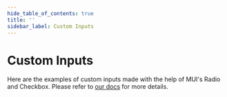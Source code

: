 ```yaml
---
hide_table_of_contents: true
title: ''
sidebar_label: Custom Inputs
---
```




<h1 className='!m-0'>Custom Inputs</h1>

Here are the examples of custom inputs made with the help of MUI's Radio and Checkbox. Please refer to [our docs](/docs/custom-inputs) for more details.

<Grid container spacing={6}>
  <Grid item xs={12} lg={6}>
    <CardSnippet title='Custom Horizontal Radios' code={SourceCodeCustomHorizontalRadio}>
      <CustomHorizontalRadio />
    </CardSnippet>
  </Grid>
  <Grid item xs={12} lg={6}>
    <CardSnippet title='Custom Horizontal Checkboxes' code={SourceCodeCustomHorizontalCheckbox}>
      <CustomHorizontalCheckbox />
    </CardSnippet>
  </Grid>
  <Grid item xs={12} lg={6}>
    <CardSnippet title='Custom Vertical Radios With Icon' code={SourceCodeCustomVerticalRadioIcon}>
      <CustomVerticalRadioIcon />
    </CardSnippet>
  </Grid>
  <Grid item xs={12} lg={6}>
    <CardSnippet title='Custom Vertical Checkboxes With Icon' code={SourceCodeCustomVerticalCheckboxIcon}>
      <CustomVerticalCheckboxIcon />
    </CardSnippet>
  </Grid>
  <Grid item xs={12} lg={6}>
    <CardSnippet title='Custom Vertical Radio With SVG' code={SourceCodeCustomVerticalRadioSVG}>
      <CustomVerticalRadioSVG />
    </CardSnippet>
  </Grid>
   <Grid item xs={12} lg={6}>
    <CardSnippet title='Custom Vertical Checkboxes With SVG' code={SourceCodeCustomVerticalCheckboxSVG}>
      <CustomVerticalCheckboxSVG />
    </CardSnippet>
  </Grid>
  <Grid item xs={12} lg={6}>
    <CardSnippet title='Custom Radios with Images' code={SourceCodeCustomRadioWithImage}>
      <CustomRadioWithImage />
    </CardSnippet>
  </Grid>
  <Grid item xs={12} lg={6}>
    <CardSnippet title='Custom Checkboxes with Images' code={SourceCodeCustomCheckboxWithImage}>
      <CustomCheckboxWithImage />
    </CardSnippet>
  </Grid>
</Grid>
